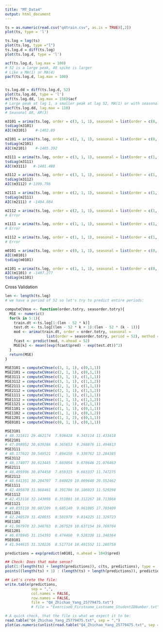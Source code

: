 ```yaml
---
title: "MT_Data4"
output: html_document
---
```


```r
ts = as.numeric(read.csv("q4train.csv", as.is = TRUE)[,2])
plot(ts, type = 'l')

ts.log = log(ts)
plot(ts.log, type ="l")
ts.log.d = diff(ts.log)
plot(ts.log.d, type = 'l')

acf(ts.log.d, lag.max = 100)
# 52 is a large peak, 48 spike is larger
# Like a MA(1) or MA(4)
pacf(ts.log.d, lag.max = 100)


ts.log.dd = diff(ts.log.d, 52)
plot(ts.log.dd, type = 'l')
acf(ts.log.dd, lag.max = 158)$acf
# Large peak at lag 1, a smaller peak at lag 52, MA(1) or with seasonal MA(1)
pacf(ts.log.dd, lag.max = 110)
# Seasonal AR, AR(3)

m3101 = arima(ts.log, order = c(3, 1, 1), seasonal = list(order = c(0, 1, 1), period = 52))
tsdiag(m3101)
AIC(m3101)    #-1402.89

m2101 = arima(ts.log, order = c(2, 1, 1), seasonal = list(order = c(0, 1, 1), period = 52))
tsdiag(m2101)
AIC(m2101)    #-1405.392

m3111 = arima(ts.log, order = c(3, 1, 1), seasonal = list(order = c(1, 1, 1), period = 52))
tsdiag(m3111)
AIC(m3111)   #-1401.488

m3112 = arima(ts.log, order = c(3, 1, 1), seasonal = list(order = c(1, 1, 2), period = 52))
tsdiag(m3112)
AIC(m3112) #-1399.796

m2111 = arima(ts.log, order = c(2, 1, 1), seasonal = list(order = c(1, 1, 1), period = 52))
tsdiag(m2111)
AIC(m2111) # -1404.084

m2112 = arima(ts.log, order = c(2, 1, 1), seasonal = list(order = c(1, 1, 2), period = 52))
# Error

m1111 = arima(ts.log, order = c(1, 1, 1), seasonal = list(order = c(1, 1, 1), period = 52))
# Error

m1112 = arima(ts.log, order = c(1, 1, 1), seasonal = list(order = c(1, 1, 2), period = 52))
# Error

m0101 = arima(ts.log, order = c(0, 1, 1), seasonal = list(order = c(0, 1, 1), period = 52))
AIC(m0101)
tsdiag(m0101)

m1101 = arima(ts.log, order = c(1, 1, 1), seasonal = list(order = c(0, 1, 1), period = 52))
AIC(m1101) # -1407.277
tsdiag(m1101)

```


Cross Validation
```r
len <- length(ts.log)
# we have a period of 52 so let's try to predict entire periods:

computeCVmse <- function(order.totry, seasorder.totry){
  MSE <- numeric()
  for(k in 5:1){
    train.dt <-ts.log[1:(len - 52 * k)]
    test.dt <- ts.log[(len - 52 * k + 1):(len - 52 * (k - 1))]
    mod <- arima(train.dt, order = order.totry, seasonal = 
                   list(order = seasorder.totry, period = 52), method = "CSS")
    fcast <- predict(mod, n.ahead = 52)
    MSE[k] <- mean((exp(fcast$pred) - exp(test.dt))^2)
  }
  return(MSE)
}

MSE3101 = computeCVmse(c(3, 1, 1), c(0,1,1))
MSE2101 = computeCVmse(c(2, 1, 1), c(0,1,1))
MSE3111 = computeCVmse(c(3, 1, 1), c(1,1,1))
MSE3112 = computeCVmse(c(3, 1, 1), c(1,1,2))
MSE2111 = computeCVmse(c(2, 1, 1), c(1,1,1))
MSE2112 = computeCVmse(c(2, 1, 1), c(1,1,2))
MSE1111 = computeCVmse(c(1, 1, 1), c(1,1,1))
MSE1112 = computeCVmse(c(1, 1, 1), c(1,1,2))
MSE1121 = computeCVmse(c(1, 1, 1), c(2,1,1))
MSE1101 = computeCVmse(c(1, 1, 1), c(0,1,1))
MSE1102 = computeCVmse(c(1, 1, 1), c(0,1,2))
MSE1201 = computeCVmse(c(1, 1, 2), c(0,1,1))
MSE0101 = computeCVmse(c(0, 1, 1), c(0,1,1))

MSE3101 
# 48.321611 29.462174  7.936428  9.343114 11.433418
MSE2101
# 47.098052 30.639286  8.365653  9.268876 11.494813
MSE3111 
# 48.177622 30.549521  7.894156  9.330762 12.284385
MSE3112
# 48.174077 30.613445  7.883054  9.678646 21.076463
MSE2111 
# 48.495996 30.074450  7.859315  9.663337 11.747275
MSE2112 
# 48.641351 30.204707  7.840029 10.069648 20.552462
MSE1111
# 42.405070 31.968461  8.391786 10.186023 11.529298
MSE1112 
# 42.453116 32.143098  8.351001 10.312267 18.713868
MSE1121
# 40.055110 30.607209  9.685140  9.961085 17.703409
MSE1101
# 42.240579 31.420035  8.501979  9.814225 11.329723
MSE1102
# 41.967970 32.348763  8.267529 10.637154 19.769704
MSE1201
# 46.878945 31.154393  8.474460  9.528338 11.340364
MSE0101
# 41.944615 31.320226  8.517714 10.491552 11.280750
```

```r
predictions = exp(predict(m0101, n.ahead = 104)$pred)

## Check: Does that make sense?
plot(1:(length(ts) + length(predictions)), c(ts, predictions), type = 'l', col = 1)
points((length(ts) + 1) : (length(ts) + length(predictions)), predictions, type = 'l', col = 2)

## Let's crete the file:
write.table(predictions,
            sep = ",",
            col.names = FALSE,
            row.names = FALSE,
            file = "Q4_Zhichao_Yang_25779475.txt")
            # file = "Exercise0_Firstname_Lastname_StudentIDNumber.txt")

# A quick check, that the file is what we expect it to be:
read.table("Q4_Zhichao_Yang_25779475.txt", sep = ",")
plot(as.numeric(unlist(read.table("Q4_Zhichao_Yang_25779475.txt", sep = ","))))

```